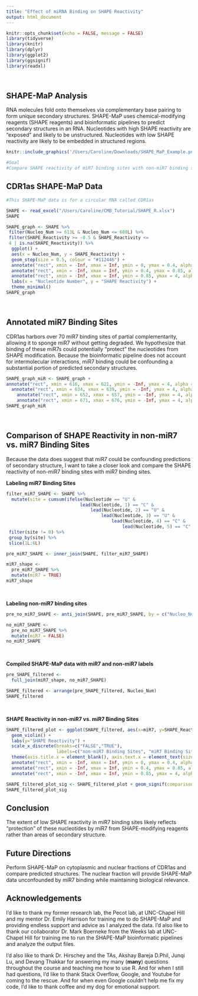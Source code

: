 ```yaml
---
title: "Effect of miRNA Binding on SHAPE Reactivity"
output: html_document
---
```


```r
knitr::opts_chunk$set(echo = FALSE, message = FALSE)
library(tidyverse)
library(knitr)
library(dplyr)
library(ggplot2)
library(ggsignif)
library(readxl)
```
<br>

## SHAPE-MaP Analysis
RNA molecules fold onto themselves via complementary base pairing to form unique secondary structures. SHAPE-MaP uses chemical-modifying reagents (SHAPE reagents) and bioinformatic pipelines to predict secondary structures in an RNA. Nucleotides with high SHAPE reactivity are "exposed" and likely to be unstructured. Nucleotides with low SHAPE reactivity are likely to be embedded in structured regions.

```r
knitr::include_graphics('/Users/Caroline/Downloads/SHAPE_MaP_Example.png')
```



```r
#Goal
#Compare SHAPE reactivity of miR7 binding sites with non-miR7 binding sites in circular RNA CDR1as to gauge the confounding effects of miRNA binding on predictions of secondary structure.
```


## CDR1as SHAPE-MaP Data

```r
#This SHAPE-MaP data is for a circular RNA called CDR1as

SHAPE <- read_excel("/Users/Caroline/CMB_Tutorial/SHAPE_R.xlsx")
SHAPE

SHAPE_graph <- SHAPE %>%
 filter(Nucleo_Num >= 613L & Nucleo_Num <= 680L) %>%
 filter(SHAPE_Reactivity >= -0.5 & SHAPE_Reactivity <= 
 4 | is.na(SHAPE_Reactivity)) %>%
  ggplot() +
  aes(x = Nucleo_Num, y = SHAPE_Reactivity) +
  geom_step(size = 0.5, colour = "#112446") +
  annotate("rect", xmin = -Inf, xmax = Inf, ymin = 0, ymax = 0.4, alpha = 0.2, fill = "black") +
  annotate("rect", xmin = -Inf, xmax = Inf, ymin = 0.4, ymax = 0.85, alpha = 0.2, fill = "orange") +
  annotate("rect", xmin = -Inf, xmax = Inf, ymin = 0.85, ymax = 4, alpha = 0.2, fill = "red") +
  labs(x = "Nucleotide Number", y = "SHAPE Reactivity") +
  theme_minimal()
SHAPE_graph
```
<br>

## Annotated miR7 Binding Sites

CDR1as harbors over 70 miR7 binding sites of partial complementarity, allowing it to sponge miR7 without getting degraded. We hypothesize that binding of these miR7s could potentially "protect" the nucleotides from SHAPE modification. Because the bioinformatic pipeline does not account for intermolecular interactions, miR7 binding could be confounding a substantial portion of predicted secondary structures.

```r
SHAPE_graph_miR <- SHAPE_graph +
annotate("rect", xmin = 616, xmax = 621, ymin = -Inf, ymax = 4, alpha = 0.2, fill = "turquoise1") +
  annotate("rect", xmin = 634, xmax = 639, ymin = -Inf, ymax = 4, alpha = 0.2, fill = "turquoise1") +
    annotate("rect", xmin = 652, xmax = 657, ymin = -Inf, ymax = 4, alpha = 0.2, fill = "turquoise1") +
    annotate("rect", xmin = 671, xmax = 676, ymin = -Inf, ymax = 4, alpha = 0.2, fill = "turquoise1") 
SHAPE_graph_miR
```

<br>

## Comparison of SHAPE Reactivity in non-miR7 vs. miR7 Binding Sites

Because the data does suggest that miR7 could be confounding predictions of secondary structure, I want to take a closer look and compare the SHAPE reactivity of non-miR7 binding sites with miR7 binding sites.


**Labeling miR7 Binding Sites**
```r

filter_miR7_SHAPE <- SHAPE %>% 
  mutate(site = cumsum(ifelse(Nucleotide == "U" & 
                            lead(Nucleotide, 1) == "C" & 
                                lead(Nucleotide, 2) == "U" &
                                    lead(Nucleotide, 3) == "U" &
                                        lead(Nucleotide, 4) == "C" &
                                            lead(Nucleotide, 5) == "C", 1, 0))) %>% 
 filter(site != 0) %>% 
 group_by(site) %>% 
 slice(1L:6L)

pre_miR7_SHAPE <- inner_join(SHAPE, filter_miR7_SHAPE)

miR7_shape <- 
  pre_miR7_SHAPE %>% 
  mutate(miR7 = TRUE)
miR7_shape
```

<br>

**Labeling non-miR7 binding sites**

```r
pre_no_miR7_SHAPE <- anti_join(SHAPE, pre_miR7_SHAPE, by = c("Nucleo_Num"))

no_miR7_SHAPE <-
  pre_no_miR7_SHAPE %>% 
  mutate(miR7 = FALSE)
no_miR7_SHAPE

```

<br>

**Compiled SHAPE-MaP data with miR7 and non-miR7 labels**

```r
pre_SHAPE_filtered <-
  full_join(miR7_shape, no_miR7_SHAPE)

SHAPE_filtered <- arrange(pre_SHAPE_filtered, Nucleo_Num)
SHAPE_filtered

```

<br>

**SHAPE Reactivity in non-miR7 vs. miR7 Binding Sites**

```r
SHAPE_filtered_plot <- ggplot(SHAPE_filtered, aes(x=miR7, y=SHAPE_Reactivity)) +
  geom_violin() +
  labs(y="SHAPE Reactivity") +
  scale_x_discrete(breaks=c("FALSE","TRUE"), 
                   labels=c("non-miR7 Binding Sites", "miR7 Binding Sites")) +
  theme(axis.title.x = element_blank(), axis.text.x = element_text(size=11, color = "black")) +
  annotate("rect", xmin = -Inf, xmax = Inf, ymin = 0, ymax = 0.4, alpha = 0.3, fill = "black") +
  annotate("rect", xmin = -Inf, xmax = Inf, ymin = 0.4, ymax = 0.85, alpha = 0.3, fill = "orange") +
  annotate("rect", xmin = -Inf, xmax = Inf, ymin = 0.85, ymax = 4, alpha = 0.3, fill = "red")

SHAPE_filtered_plot_sig <- SHAPE_filtered_plot + geom_signif(comparisons = list(c("FALSE", "TRUE")), test = "t.test", map_signif_level = TRUE) 
SHAPE_filtered_plot_sig

```

## Conclusion

The extent of low SHAPE reactivity in miR7 binding sites likely reflects "protection" of these nucleotides by miR7 from SHAPE-modifying reagents rather than areas of secondary structure.

## Future Directions

Perform SHAPE-MaP on cytoplasmic and nuclear fractions of CDR1as and compare predicted structures. The nuclear fraction will provide SHAPE-MaP data unconfounded by miR7 binding while maintaining biological relevance.

## Acknowledgements
I'd like to thank my former research lab, the Pecot lab, at UNC-Chapel Hill and my mentor Dr. Emily Harrison for training me to do SHAPE-MaP and providing endless support and advice as I analyzed the data. I'd also like to thank our collaborator Dr. Mark Boerneke from the Weeks lab at UNC-Chapel Hill for training me to run the SHAPE-MaP bioinformatic pipelines and analyze the output files.

I'd also like to thank Dr. Hirschey and the TAs, Akshay Bareja D.Phil, Junqi Lu, and Devang Thakkar for answering my many (**many**) questions throughout the course and teaching me how to use R. And for when I still had questions, I'd like to thank Stack Overflow, Google, and Youtube for coming to the rescue. And for when even Google couldn't help me fix my code, I'd like to thank coffee and my dog for emotional support.
